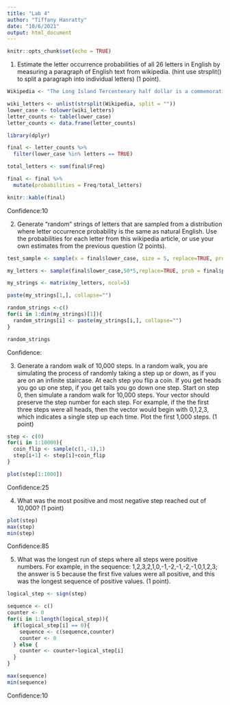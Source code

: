 ```yaml
---
title: "Lab 4"
author: "Tiffany Hanratty"
date: "10/6/2021"
output: html_document
---
```


```r
knitr::opts_chunk$set(echo = TRUE)
```

1. Estimate the letter occurrence probabilities of all 26 letters in English by measuring a paragraph of English text from wikipedia. (hint use strsplit() to split a paragraph into individual letters) (1 point).

```r
Wikipedia <- "The Long Island Tercentenary half dollar is a commemorative coin struck by the United States Bureau of the Mint in 1936. The obverse (pictured) depicts a male Dutch settler and an Algonquian tribesman, and the reverse shows a Dutch sailing ship. It was designed by Howard Weinman, son of Mercury dime designer Adolph A. Weinman. The Long Island Tercentenary Committee wanted a coin to mark the 300th anniversary of the first European settlement there. The authorizing bill passed through Congress without opposition, but was amended in the Senate to add protections against past commemorative coin abuses, such as low mintages or a multiplicity of varieties. The coins were not struck until August 1936, too late for the anniversary celebrations. Four-fifths of the 100,000 coins sent to the Tercentenary Committee were sold, despite a lack of advertising. The half dollar now catalogues up to the low hundreds of dollars. "

wiki_letters <- unlist(strsplit(Wikipedia, split = ""))
lower_case <- tolower(wiki_letters)
letter_counts <- table(lower_case)
letter_counts <- data.frame(letter_counts)

library(dplyr)

final <- letter_counts %>%
  filter(lower_case %in% letters == TRUE)

total_letters <- sum(final$Freq)

final <- final %>%
  mutate(probabilities = Freq/total_letters)

knitr::kable(final)

```
Confidence:10

2. Generate “random” strings of letters that are sampled from a distribution where letter occurrence probability is the same as natural English. Use the probabilities for each letter from this wikipedia article, or use your own estimates from the previous question (2 points).

```r
test_sample <- sample(x = final$lower_case, size = 5, replace=TRUE, prob = final$probabilities)

my_letters <- sample(final$lower_case,50*5,replace=TRUE, prob = final$probabilities )

my_strings <- matrix(my_letters, ncol=5)

paste(my_strings[1,], collapse="")

random_strings <-c()
for(i in 1:dim(my_strings)[1]){
  random_strings[i] <- paste(my_strings[i,], collapse="")
}

random_strings
```
Confidence: 

3. Generate a random walk of 10,000 steps. In a random walk, you are simulating the process of randomly taking a step up or down, as if you are on an infinite staircase. At each step you flip a coin. If you get heads you go up one step, if you get tails you go down one step. Start on step 0, then simulate a random walk for 10,000 steps. Your vector should preserve the step number for each step. For example, if the the first three steps were all heads, then the vector would begin with 0,1,2,3, which indicates a single step up each time. Plot the first 1,000 steps. (1 point)

```r

step <- c(0)
for(i in 1:10000){
  coin_flip <- sample(c(1,-1),1)
  step[i+1] <- step[i]+coin_flip
}

plot(step[1:1000])
```
Confidence:25

4. What was the most positive and most negative step reached out of 10,000? (1 point)

```r
plot(step)
max(step)
min(step)
```
Confidence:85

5. What was the longest run of steps where all steps were positive numbers. For example, in the sequence: 1,2,3,2,1,0,-1,-2,-1,-2,-1,0,1,2,3; the answer is 5 because the first five values were all positive, and this was the longest sequence of positive values. (1 point).

```r
logical_step <- sign(step)

sequence <- c()
counter <- 0
for(i in 1:length(logical_step)){
  if(logical_step[i] == 0){
    sequence <- c(sequence,counter)
    counter <- 0
  } else {
    counter <- counter+logical_step[i]
  }
}

max(sequence)
min(sequence)
```
Confidence:10


